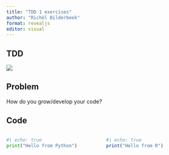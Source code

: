 ```yaml
---
title: "TDD 1 exercises"
author: "Richèl Bilderbeek"
format: revealjs
editor: visual
---
```


## TDD

![](programming_formalism_course.png)

## Problem

How do you grow/develop your code?

## Code

::: columns
::: {.column width="50%"}
```python
#| echo: true
print("Hello from Python")
```
:::

::: {.column width="50%"}
```r
#| echo: true
print("Hello from R")
```
:::
:::

